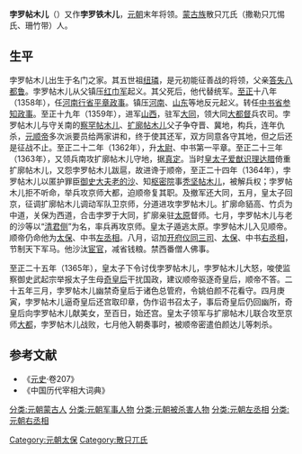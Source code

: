 '''孛罗帖木儿'''（{{bd|？||1365年||}}）又作'''孛罗铁木儿'''，[[元朝|元朝]]末年将领。[[蒙古族|蒙古族]]散只兀氏（撒勒只兀惕氏、珊竹带）人。

==生平==
孛罗帖木儿出生于名门之家。其五世祖[[纽璘|纽璘]]，是元初能征善战的将领，父亲[[答失八都鲁|答失八都鲁]]。孛罗帖木儿从父镇压[[红巾军|红巾军]]起义。其父死后，他代替统军。[[至正|至正]]十八年（1358年），任[[河南行省|河南行省]][[平章政事|平章政事]]。镇压[[河南|河南]]、[[山东|山东]]等地反元起义。转任[[中书省|中书省]][[参知政事|参知政事]]。至正十九年（1359年），进军[[山西|山西]]，驻军[[大同路_(元朝)|大同]]，领大同[[大都督|大都督]]兵农司。孛罗帖木儿与守关南的[[察罕帖木儿|察罕帖木儿]]、[[扩廓帖木儿|扩廓帖木儿]]父子争夺晋、冀地，构兵，连年仇杀，[[元顺帝|元顺帝]]多次派要员给两家讲和，终于使其还军，双方同意各守其地，但之后还是征战不止。至正二十二年（1362年），升[[太尉|太尉]]、中书第一平章。至正二十三年（1363年），又领兵南攻扩廓帖木儿守地，据[[真定|真定]]。当时[[皇太子|皇太子]][[爱猷识理达腊|爱猷识理达腊]]倚重扩廓帖木儿，又怨孛罗帖木儿跋扈，故进谗于顺帝，至正二十四年（1364年），孛罗帖木儿以匿护罪臣[[御史大夫|御史大夫]][[老的沙|老的沙]]、知[[枢密院|枢密院]]事[[秃坚帖木儿|秃坚帖木儿]]，被解兵权；孛罗帖木儿拒不听命，举兵攻京师大都，迫顺帝复其职。及撤军还大同，五月，皇太子回京，征调扩廓帖木儿调动军队卫京师，分道进攻孛罗帖木儿。扩廓命貊高、竹贞为中道，关保为西道，合击孛罗于大同，扩廓亲驻[[太原|太原]]督师。七月，孛罗帖木儿与老的沙等以“[[清君侧|清君侧]]”为名，率兵再攻京师。皇太子遁逃太原。孛罗帖木儿入见顺帝。顺帝仍命他为[[太保|太保]]、中书[[左丞相|左丞相]]。八月，诏加[[开府仪同三司|开府仪同三司]]、[[太保|太保]]、中书[[右丞相|右丞相]]，节制天下军马。他沙汰[[宦官|宦官]]，减省钱粮。禁西番僧人佛事。

至正二十五年（1365年），皇太子下令讨伐孛罗帖木儿，孛罗帖木儿大怒，唆使监察御史武起宗举报太子生母[[奇皇后|奇皇后]]干扰国政，建议顺帝驱逐奇皇后，顺帝不答。二十五年三月，孛罗帖木儿幽禁奇皇后于诸色总管府，令姚伯颜不花看守。四月庚寅，孛罗帖木儿逼奇皇后还宫取印章，伪作诏书召太子，事后奇皇后仍回幽所，奇皇后向孛罗帖木儿献美女，至百日，始还宫。皇太子领军与扩廓帖木儿联合攻至京师[[大都|大都]]，孛罗帖木儿战败，七月他入朝奏事时，被顺帝密遣伯颜达儿等刺杀。

==参考文献==
* 《[[元史|元史]]·卷207》
* 《中国历代宰相大词典》
[[分类:元朝蒙古人|分类:元朝蒙古人]]
[[分类:元朝军事人物|分类:元朝军事人物]]
[[分类:元朝被杀害人物|分类:元朝被杀害人物]]
[[分类:元朝左丞相|分类:元朝左丞相]]
[[分类:元朝右丞相|分类:元朝右丞相]]
[[Category:元朝太保|Category:元朝太保]]
[[Category:散只兀氏|Category:散只兀氏]]